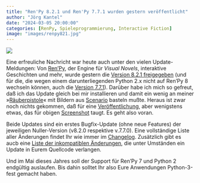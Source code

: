 ```yaml
---
title: "Ren'Py 8.2.1 und Ren'Py 7.7.1 wurden gestern veröffentlicht"
author: "Jörg Kantel"
date: "2024-03-05 20:00:00"
categories: [RenPy, Spieleprogrammierung, Interactive Fiction]
image: "images/renpy821.jpg"
---
```


[![](images/renpy821-b.jpg)](https://www.flickr.com/photos/schockwellenreiter/53568794647/)

Eine erfreuliche Nachricht war heute auch unter den vielen Update-Meldungen: Von [Ren'Py](http://cognitiones.kantel-chaos-team.de/multimedia/spieleprogrammierung/renpy.html), der Engine für *Visual Novels*, interaktive Geschichten und mehr, wurde gestern die [Version 8.2.1 freigegeben](https://www.renpy.org/release/8.2.1) (und für die, die wegen einem darunterliegenden Python 2.x nicht auf Ren'Py 8 wechseln können, auch die [Version 7.7.1](https://www.renpy.org/release/7.7.1)). Darüber habe ich mich so gefreut, daß ich das Update gleich bei mir installieren und damit ein wenig an meiner »[Räuberpistole](https://kantel.github.io/posts/2024020401_renpy_scenario/)« mit Bildern aus [Scenario](https://app.scenario.com/) basteln mußte. Heraus ist zwar noch nichts gekommen, daß für eine [Veröffentlichung](https://kantel.github.io/posts/2024020501_berlinattack_itch/), aber wenigstens etwas, das für obigen [Screenshot](https://www.flickr.com/photos/schockwellenreiter/53568794647/) taugt. Es geht also voran.

Beide Updates sind ein erstes Bugfix-Update (ohne neue Features) der jeweiligen Nuller-Version (v8.2.0 respektive v.7.7.0). Eine vollständige Liste aller Änderungen findet Ihr wie immer im [Changelog](https://www.renpy.org/doc/html/changelog.html#renpy-8-2-1). Zusätzlich gibt es aucb eine [Liste der inkompatiblen Änderungen](https://www.renpy.org/doc/html/incompatible.html), die unter Umständen ein Update in Eurem Quellcode verlangen.

Und im Mai dieses Jahres soll der Support für Ren'Py 7 und Python 2 endgültig auslaufen. Bis dahin solltet Ihr also Eure Anwendungen Python-3-fest gemacht haben.